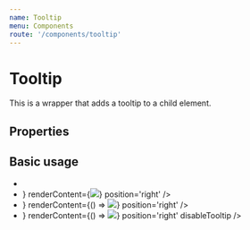 ```yaml
---
name: Tooltip
menu: Components
route: '/components/tooltip'
---
```




# Tooltip

This is a wrapper that adds a tooltip to a child element.
 
## Properties
<Props of={Tooltip} />

## Basic usage

<Playground>
  <ul>
    <li>
        <Tooltip
            renderTrigger={'some normal text with a tooltip'}
            renderContent={'and some normal text in the tooltip'}
            position='top'
        />
    </li>
    <li>
        <Tooltip
            renderTrigger={<Button text="a demo tooltip with more complex content and trigger" />}
            renderContent={<Image src='https://lesbaa.github.io/img/z-loki.gif' text='an image!' />}
            position='right'
        />
    </li>
    <li>
        <Tooltip
            renderTrigger={<Button text="a demo tooltip with a function render prop" />}
            renderContent={() => <Image src='https://lesbaa.github.io/img/z-loki.gif' text='an image but in a functional render prop!' />}
            position='right'
        />
    </li>
    <li>
        <Tooltip
            renderTrigger={<Button text="a demo tooltip with a function render prop" />}
            renderContent={() => <Image src='https://lesbaa.github.io/img/z-loki.gif' text='an image but in a functional render prop!' />}
            position='right'
            disableTooltip
        />
    </li>
  </ul>
</Playground>